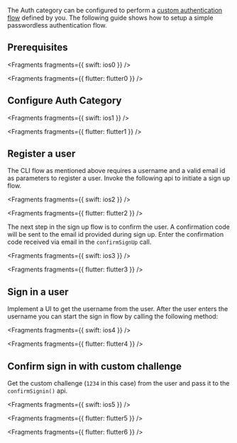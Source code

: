 The Auth category can be configured to perform a [custom authentication flow](https://docs.aws.amazon.com/cognito/latest/developerguide/user-pool-lambda-challenge.html) defined by you. The following guide shows how to setup a simple passwordless authentication flow.

## Prerequisites


<Fragments fragments={{ swift: ios0 }} />


<Fragments fragments={{ flutter: flutter0 }} />

## Configure Auth Category


<Fragments fragments={{ swift: ios1 }} />


<Fragments fragments={{ flutter: flutter1 }} />

## Register a user

The CLI flow as mentioned above requires a username and a valid email id as parameters to register a user. Invoke the following api to initiate a sign up flow.


<Fragments fragments={{ swift: ios2 }} />


<Fragments fragments={{ flutter: flutter2 }} />

The next step in the sign up flow is to confirm the user. A confirmation code will be sent to the email id provided during sign up. Enter the confirmation code received via email in the `confirmSignUp` call.


<Fragments fragments={{ swift: ios3 }} />


<Fragments fragments={{ flutter: flutter3 }} />

## Sign in a user

Implement a UI to get the username from the user. After the user enters the username you can start the sign in flow by calling the following method:


<Fragments fragments={{ swift: ios4 }} />


<Fragments fragments={{ flutter: flutter4 }} />

## Confirm sign in with custom challenge

Get the custom challenge (`1234` in this case) from the user and pass it to the `confirmSignin()` api.


<Fragments fragments={{ swift: ios5 }} />


<Fragments fragments={{ flutter: flutter5 }} />


<Fragments fragments={{ flutter: flutter6 }} />
